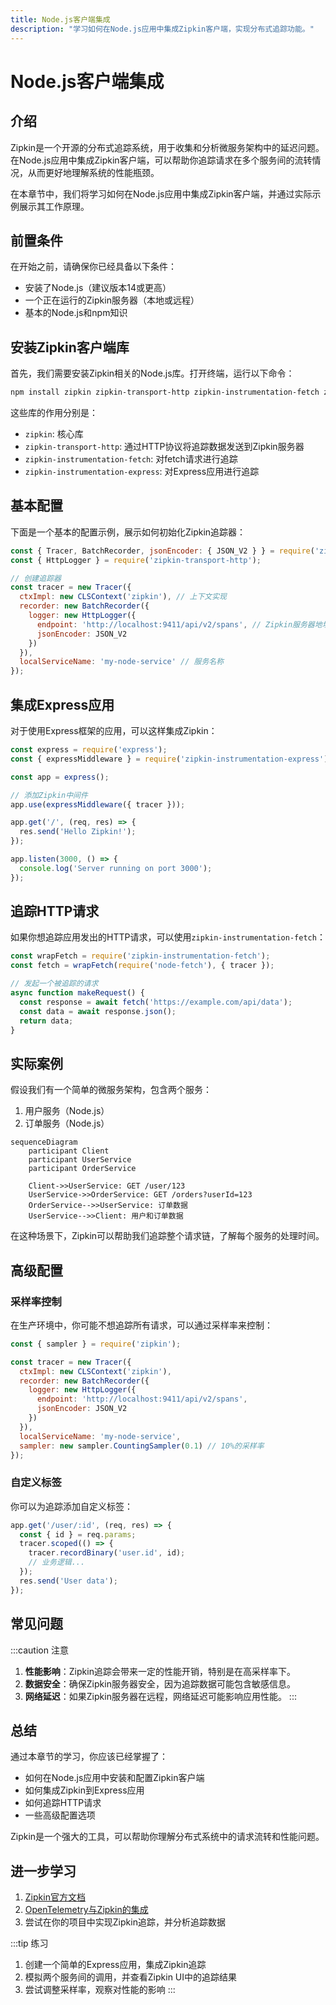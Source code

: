 ```yaml
---
title: Node.js客户端集成
description: "学习如何在Node.js应用中集成Zipkin客户端，实现分布式追踪功能。"
---
```


# Node.js客户端集成

## 介绍

Zipkin是一个开源的分布式追踪系统，用于收集和分析微服务架构中的延迟问题。在Node.js应用中集成Zipkin客户端，可以帮助你追踪请求在多个服务间的流转情况，从而更好地理解系统的性能瓶颈。

在本章节中，我们将学习如何在Node.js应用中集成Zipkin客户端，并通过实际示例展示其工作原理。

## 前置条件

在开始之前，请确保你已经具备以下条件：

- 安装了Node.js（建议版本14或更高）
- 一个正在运行的Zipkin服务器（本地或远程）
- 基本的Node.js和npm知识

## 安装Zipkin客户端库

首先，我们需要安装Zipkin相关的Node.js库。打开终端，运行以下命令：

```bash
npm install zipkin zipkin-transport-http zipkin-instrumentation-fetch zipkin-instrumentation-express --save
```

这些库的作用分别是：
- `zipkin`: 核心库
- `zipkin-transport-http`: 通过HTTP协议将追踪数据发送到Zipkin服务器
- `zipkin-instrumentation-fetch`: 对fetch请求进行追踪
- `zipkin-instrumentation-express`: 对Express应用进行追踪

## 基本配置

下面是一个基本的配置示例，展示如何初始化Zipkin追踪器：

```javascript
const { Tracer, BatchRecorder, jsonEncoder: { JSON_V2 } } = require('zipkin');
const { HttpLogger } = require('zipkin-transport-http');

// 创建追踪器
const tracer = new Tracer({
  ctxImpl: new CLSContext('zipkin'), // 上下文实现
  recorder: new BatchRecorder({
    logger: new HttpLogger({
      endpoint: 'http://localhost:9411/api/v2/spans', // Zipkin服务器地址
      jsonEncoder: JSON_V2
    })
  }),
  localServiceName: 'my-node-service' // 服务名称
});
```

## 集成Express应用

对于使用Express框架的应用，可以这样集成Zipkin：

```javascript
const express = require('express');
const { expressMiddleware } = require('zipkin-instrumentation-express');

const app = express();

// 添加Zipkin中间件
app.use(expressMiddleware({ tracer }));

app.get('/', (req, res) => {
  res.send('Hello Zipkin!');
});

app.listen(3000, () => {
  console.log('Server running on port 3000');
});
```

## 追踪HTTP请求

如果你想追踪应用发出的HTTP请求，可以使用`zipkin-instrumentation-fetch`：

```javascript
const wrapFetch = require('zipkin-instrumentation-fetch');
const fetch = wrapFetch(require('node-fetch'), { tracer });

// 发起一个被追踪的请求
async function makeRequest() {
  const response = await fetch('https://example.com/api/data');
  const data = await response.json();
  return data;
}
```

## 实际案例

假设我们有一个简单的微服务架构，包含两个服务：
1. 用户服务（Node.js）
2. 订单服务（Node.js）

```mermaid
sequenceDiagram
    participant Client
    participant UserService
    participant OrderService
    
    Client->>UserService: GET /user/123
    UserService->>OrderService: GET /orders?userId=123
    OrderService-->>UserService: 订单数据
    UserService-->>Client: 用户和订单数据
```

在这种场景下，Zipkin可以帮助我们追踪整个请求链，了解每个服务的处理时间。

## 高级配置

### 采样率控制

在生产环境中，你可能不想追踪所有请求，可以通过采样率来控制：

```javascript
const { sampler } = require('zipkin');

const tracer = new Tracer({
  ctxImpl: new CLSContext('zipkin'),
  recorder: new BatchRecorder({
    logger: new HttpLogger({
      endpoint: 'http://localhost:9411/api/v2/spans',
      jsonEncoder: JSON_V2
    })
  }),
  localServiceName: 'my-node-service',
  sampler: new sampler.CountingSampler(0.1) // 10%的采样率
});
```

### 自定义标签

你可以为追踪添加自定义标签：

```javascript
app.get('/user/:id', (req, res) => {
  const { id } = req.params;
  tracer.scoped(() => {
    tracer.recordBinary('user.id', id);
    // 业务逻辑...
  });
  res.send('User data');
});
```

## 常见问题

:::caution 注意
1. **性能影响**：Zipkin追踪会带来一定的性能开销，特别是在高采样率下。
2. **数据安全**：确保Zipkin服务器安全，因为追踪数据可能包含敏感信息。
3. **网络延迟**：如果Zipkin服务器在远程，网络延迟可能影响应用性能。
:::

## 总结

通过本章节的学习，你应该已经掌握了：
- 如何在Node.js应用中安装和配置Zipkin客户端
- 如何集成Zipkin到Express应用
- 如何追踪HTTP请求
- 一些高级配置选项

Zipkin是一个强大的工具，可以帮助你理解分布式系统中的请求流转和性能问题。

## 进一步学习

1. [Zipkin官方文档](https://zipkin.io/)
2. [OpenTelemetry与Zipkin的集成](https://opentelemetry.io/)
3. 尝试在你的项目中实现Zipkin追踪，并分析追踪数据

:::tip 练习
1. 创建一个简单的Express应用，集成Zipkin追踪
2. 模拟两个服务间的调用，并查看Zipkin UI中的追踪结果
3. 尝试调整采样率，观察对性能的影响
:::